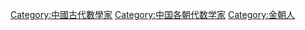 [[Category:中國古代數學家|Category:中國古代數學家]]
[[Category:中国各朝代数学家|Category:中国各朝代数学家]]
[[Category:金朝人|Category:金朝人]]